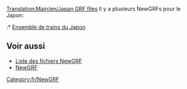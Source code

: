 [[Translation:Main/en/Japan GRF files]]
{{fr/Compléter|Ensemble de GRFs au Japon}}
{{Template:NewGRF Pays/Fr|
Drapeau=800px-Flag of Japan.png|
nom=Japon|
siteWeb=www.as-st.com/ttd/japan/index.html|
nomEnsemble=Ensemble de trains du Japon}}
Il y a plusieurs NewGRFs pour le Japon:
:* [http://www.as-st.com/ttd/japan/index.html Ensemble de trains du Japon]

== Voir aussi ==
* [[Main/fr/Liste NewGRF|Liste des fichiers NewGRF]]
* [[Main/fr/NewGRF|NewGRF]]

[[Category:fr/NewGRF]]